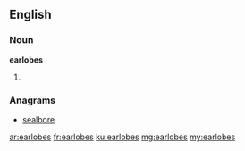 ==English==

===Noun===
'''earlobes'''
# {{plural of|earlobe}}

===Anagrams===
* [[sealbore#English|sealbore]]

[[ar:earlobes]]
[[fr:earlobes]]
[[ku:earlobes]]
[[mg:earlobes]]
[[my:earlobes]]